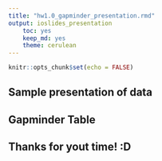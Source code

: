 ```yaml
---
title: "hw1.0_gapminder_presentation.rmd"
output: ioslides_presentation
    toc: yes
    keep_md: yes
    theme: cerulean
--- 
```


```r
knitr::opts_chunk$set(echo = FALSE)
```

## Sample presentation of data

## Gapminder Table

## Thanks for yout time! :D
 